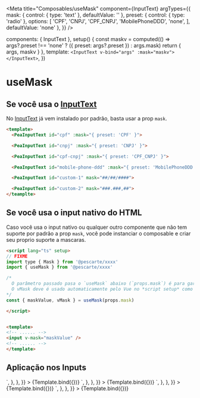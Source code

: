 



<Meta
  title="Composables/useMask"
  component={InputText}
  argTypes={{
    mask: {
      control: { type: 'text' },
      defaultValue: ''
    },
    preset: {
      control: { type: 'radio' },
      options: [
        'CPF',
        'CNPJ',
        'CPF_CNPJ',
        'MobilePhoneDDD',
        'none',
      ],
      defaultValue: 'none'
    },
  }}
/>

  components: { InputText },
  setup() {
    const maskv = computed(() => args?.preset !== 'none' ? ({ preset: args?.preset }) : args.mask)
    return { args, maskv }
  },
  template: `
    <InputText v-bind="args" :mask="maskv">
    </InputText>
  `,
})

# useMask

## Se você usa o [InputText](/docs/componentes-forms-inputs-inputtext--default-story)
No [InputText](/docs/componentes-forms-inputs-inputtext--default-story) já vem instalado por padrão, basta usar a prop `mask`.

```html dark
<template>
  <PeaInputText id="cpf" :mask="{ preset: 'CPF' }">

  <PeaInputText id="cnpj" :mask="{ preset: 'CNPJ' }">

  <PeaInputText id="cpf-cnpj" :mask="{ preset: 'CPF_CNPJ' }">

  <PeaInputText id="mobile-phone-ddd" :mask="{ preset: 'MobilePhoneDDD' }">

  <PeaInputText id="custom-1" mask="##/##/####">

  <PeaInputText id="custom-2" mask="###.###,##">
</teamplte>
```



## Se você usa o input nativo do HTML

Caso você usa o input nativo ou qualquer outro componente que não tem suporte por padrão a prop `mask`,
você pode instanciar o composable e criar seu proprio suporte a mascaras.


```html dark
<script lang="ts" setup>
// FIXME
import type { Mask } from '@pescarte/xxxx'
import { useMask } from '@pescarte/xxxx'

/*
  O parâmetro passado pasa o `useMask` abaixo (`props.mask`) é para garantir o funcionamento dos presets caso os use.
  O vMask deve é usado automaticamente pelo Vue no *script setup* como uma diretiva.
*/
const { maskValue, vMask } = useMask(props.mask)

</script>


<template>
<!-- ...... -->
<input v-mask="maskValue" />
<!-- ...... -->
</template>
```

## Aplicação nos Inputs

<Canvas>
  <Story
    name="Default"
    args={{
      id: 'default',
      name: 'default',
      disabled: false,
      placeholder: 'Digite',
      required: false,
      mask: '##/##/####'
    }}
    parameters={{
      docs: {
        source: {
          code: `
            <PeaInputText mask="##/##/###" id="default" name="default" label="Label" placeholder="Digite aqui" />
          `,
        },
      },
    }}
  >
    {Template.bind({})}
  </Story>
  <Story
    name="PresetCPF"
    args={{
      id: 'PresetCPF',
      name: 'default',
      disabled: false,
      placeholder: 'Digite CPF',
      required: false,
      preset: 'CPF'
    }}
    parameters={{
      docs: {
        source: {
          code: `
            <PeaInputText :mask="{ preset: 'CPF' }" id="default" name="default" label="Label" placeholder="Digite aqui CPF" />
          `,
        },
      },
    }}
  >
    {Template.bind({})}
  </Story>
    <Story
    name="PresetCNPJ"
    args={{
      id: 'PresetCNPJ',
      name: 'default',
      disabled: false,
      placeholder: 'Digite CNPJ',
      required: false,
      preset: 'CNPJ'
    }}
    parameters={{
      docs: {
        source: {
          code: `
            <PeaInputText :mask="{ preset: 'CNPJ' }" id="default" name="default" label="Label" placeholder="Digite aqui CNPJ" />
          `,
        },
      },
    }}
  >
    {Template.bind({})}
  </Story>
    <Story
    name="PresetCPF_CNPJ"
    args={{
      id: 'PresetCPF_CNPJ',
      name: 'default',
      disabled: false,
      placeholder: 'Digite CPF_CNPJ',
      required: false,
      preset: 'CPF'
    }}
    parameters={{
      docs: {
        source: {
          code: `
            <PeaInputText :mask="{ preset: 'CPF_CNPJ' }" id="default" name="default" label="Label" placeholder="Digite aqui CPF_CNPJ" />
          `,
        },
      },
    }}
  >
    {Template.bind({})}
  </Story>
</Canvas>
